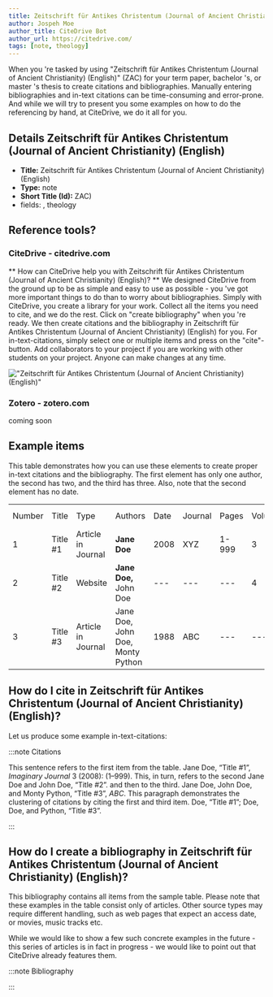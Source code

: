 ```yaml
---
title: Zeitschrift für Antikes Christentum (Journal of Ancient Christianity) (English)
author: Jospeh Moe
author_title: CiteDrive Bot
author_url: https://citedrive.com/
tags: [note, theology]
---
```


When you 're tasked by using "Zeitschrift für Antikes Christentum (Journal of Ancient Christianity) (English)" (ZAC) for your term paper, bachelor 's, or master 's thesis to create citations and bibliographies.
Manually entering bibliographies and in-text citations can be time-consuming and error-prone. And while we will try to present you some examples on how to do the referencing by hand, at CiteDrive, we do it all for you.

## Details  Zeitschrift für Antikes Christentum (Journal of Ancient Christianity) (English)
* **Title:** Zeitschrift für Antikes Christentum (Journal of Ancient Christianity) (English)
* **Type:** note
* **Short Title (Id):** ZAC)
* fields: , theology

## Reference tools?
### CiteDrive - citedrive.com
** How can CiteDrive help you with Zeitschrift für Antikes Christentum (Journal of Ancient Christianity) (English)? **
We designed CiteDrive from the ground up to be as simple and easy to use as possible - you 've got more important things to do than to worry about bibliographies. Simply with CiteDrive, you create a library for your work. Collect all the items you need to cite, and we do the rest. Click on "create bibliography" when you 're ready. We then create citations and the bibliography in Zeitschrift für Antikes Christentum (Journal of Ancient Christianity) (English) for you. For in-text-citations, simply select one or multiple items and press on the "cite"-button. Add collaborators to your project if you are working with other students on your project. Anyone can make changes at any time.


!["Zeitschrift für Antikes Christentum (Journal of Ancient Christianity) (English)"](images/zeitschrift-fur-antikes-christentum-journal-of-ancient-christianity-english.svg "Choose Zeitschrift für Antikes Christentum (Journal of Ancient Christianity) (English) in the CiteDrive App")

### Zotero - zotero.com

coming soon

## Example items

This table demonstrates how you can use these elements to create proper in-text citations and the bibliography. The first element has only one author, the second has two, and the third has three. Also, note that the second element has no date.


<table>
  <tr>
   <td>Number
   </td>
   <td>Title
   </td>
   <td>Type
   </td>
   <td>Authors
   </td>
   <td>Date
   </td>
   <td>Journal
   </td>
   <td>Pages
   </td>
   <td>Volume
   </td>
   <td>Issue
   </td>
   <td>Access Date
   </td>
  </tr>
  <tr>
   <td>1
   </td>
   <td>Title #1
   </td>
   <td>Article in Journal
   </td>
   <td><strong>Jane Doe</strong>
   </td>
   <td>2008
   </td>
   <td>XYZ
   </td>
   <td>1-999
   </td>
   <td>3
   </td>
   <td>2
   </td>
   <td>--
   </td>
  </tr>
  <tr>
   <td>
2
   </td>
   <td>Title #2
   </td>
   <td>Website
   </td>
   <td><strong>Jane Doe, </strong>John Doe
   </td>
   <td>---
   </td>
   <td>---
   </td>
   <td>---
   </td>
   <td>4
   </td>
   <td>---
   </td>
   <td>2020-05-01
   </td>
  </tr>
  <tr>
   <td>3
   </td>
   <td>Title #3
   </td>
   <td>Article in Journal
   </td>
   <td>Jane Doe, John Doe, Monty Python
   </td>
   <td>1988
   </td>
   <td>ABC
   </td>
   <td>---
   </td>
   <td>---
   </td>
   <td>16
   </td>
   <td>---
   </td>
  </tr>
</table>



## How do I cite in  Zeitschrift für Antikes Christentum (Journal of Ancient Christianity) (English)?

Let us produce some example in-text-citations:

:::note Citations


This sentence refers to the first item from the table. Jane Doe, “Title #1”, <i>Imaginary Journal</i> 3 (2008): (1–999). This, in turn, refers to the second Jane Doe and John  Doe, “Title #2”.
and then to the third.  Jane Doe, John Doe, and Monty Python, “Title #3”, <i>ABC</i>.
This paragraph demonstrates the clustering of citations by citing the first and third item. Doe, “Title #1”; Doe, Doe, and Python, “Title #3”.

:::

## How do I create a bibliography in Zeitschrift für Antikes Christentum (Journal of Ancient Christianity) (English)?

This bibliography contains all items from the sample table. Please note that these examples in the table consist only of articles. Other source types may require different handling, such as web pages that expect an access date, or movies, music tracks etc.

While we would like to show a few such concrete examples in the future - this series of articles is in fact in progress - we would like to point out that CiteDrive already features them.

:::note Bibliography



:::


        